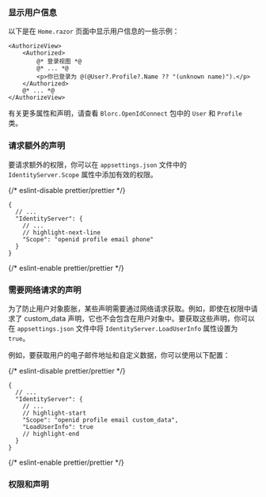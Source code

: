 
### 显示用户信息

以下是在 `Home.razor` 页面中显示用户信息的一些示例：

```cshtml
<AuthorizeView>
    <Authorized>
        @* 登录视图 *@
        @* ... *@
        <p>你已登录为 @(@User?.Profile?.Name ?? "(unknown name)").</p>
    </Authorized>
    @* ... *@
</AuthorizeView>
```

有关更多属性和声明，请查看 `Blorc.OpenIdConnect` 包中的 `User` 和 `Profile` 类。

### 请求额外的声明

<FindUserInfoMissing method="User" />

<ScopesAndClaimsIntroduction />

要请求额外的权限，你可以在 `appsettings.json` 文件中的 `IdentityServer.Scope` 属性中添加有效的权限。

{/* eslint-disable prettier/prettier */}
```json5
{
  // ...
  "IdentityServer": {
    // ...
    // highlight-next-line
    "Scope": "openid profile email phone"
  }
}
```
{/* eslint-enable prettier/prettier */}

### 需要网络请求的声明

为了防止用户对象膨胀，某些声明需要通过网络请求获取。例如，即使在权限中请求了 custom_data 声明，它也不会包含在用户对象中。要获取这些声明，你可以在 `appsettings.json` 文件中将 `IdentityServer.LoadUserInfo` 属性设置为 `true`。

例如，要获取用户的电子邮件地址和自定义数据，你可以使用以下配置：

{/* eslint-disable prettier/prettier */}
```json5
{
  // ...
  "IdentityServer": {
    // ...
    // highlight-start
    "Scope": "openid profile email custom_data",
    "LoadUserInfo": true
    // highlight-end
  }
}
```
{/* eslint-enable prettier/prettier */}

### 权限和声明

<ScopesAndClaims />
